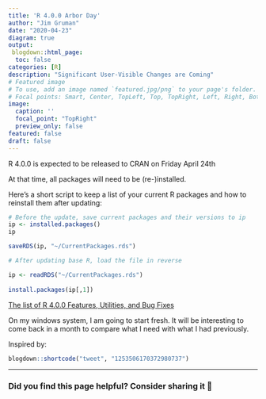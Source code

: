 ```yaml
---
title: 'R 4.0.0 Arbor Day'
author: "Jim Gruman"
date: "2020-04-23"
diagram: true
output: 
 blogdown::html_page:
  toc: false
categories: [R]
description: "Significant User-Visible Changes are Coming" 
# Featured image
# To use, add an image named `featured.jpg/png` to your page's folder.
# Focal points: Smart, Center, TopLeft, Top, TopRight, Left, Right, BottomLeft, Bottom, BottomRight.
image: 
  caption: ''
  focal_point: "TopRight"
  preview_only: false
featured: false
draft: false
---
```


R 4.0.0 is expected to be released to CRAN on Friday April 24th

At that time, all packages will need to be (re-)installed.

Here's a short script to keep a list of your current R packages and how to reinstall them after updating:

```r
# Before the update, save current packages and their versions to ip
ip <- installed.packages()
ip

saveRDS(ip, "~/CurrentPackages.rds")
```

```r
# After updating base R, load the file in reverse

ip <- readRDS("~/CurrentPackages.rds")
 
install.packages(ip[,1])

```

[The list of R 4.0.0 Features, Utilities, and Bug Fixes](https://stat.ethz.ch/R-manual/R-devel/doc/html/NEWS.html)

On my windows system, I am going to start fresh. It will be interesting to come back in a month to compare what I need with what I had previously.

Inspired by:
```r
blogdown::shortcode("tweet", "1253506170372980737")
```

----

### Did you find this page helpful? Consider sharing it 🙌


